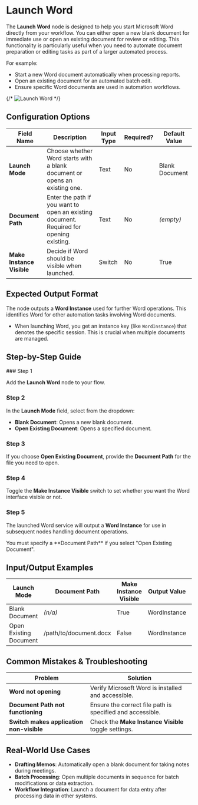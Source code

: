 
# Launch Word

The **Launch Word** node is designed to help you start Microsoft Word directly from your workflow. You can either open a new blank document for immediate use or open an existing document for review or editing. This functionality is particularly useful when you need to automate document preparation or editing tasks as part of a larger automated process.

For example:

- Start a new Word document automatically when processing reports.
- Open an existing document for an automated batch edit.
- Ensure specific Word documents are used in automation workflows.

{/* ![Launch Word](./launch-word.png) */}

## Configuration Options

| Field Name                | Description                                                                             | Input Type | Required? | Default Value  |
| ------------------------- | --------------------------------------------------------------------------------------- | ---------- | --------- | -------------- |
| **Launch Mode**           | Choose whether Word starts with a blank document or opens an existing one.              | Text       | No        | Blank Document |
| **Document Path**         | Enter the path if you want to open an existing document. Required for opening existing. | Text       | No        | _(empty)_      |
| **Make Instance Visible** | Decide if Word should be visible when launched.                                         | Switch     | No        | True           |

## Expected Output Format

The node outputs a **Word Instance** used for further Word operations. This identifies Word for other automation tasks involving Word documents.

- When launching Word, you get an instance key (like `WordInstance`) that denotes the specific session. This is crucial when multiple documents are managed.

## Step-by-Step Guide

<Steps>
### Step 1

Add the **Launch Word** node to your flow.

### Step 2

In the **Launch Mode** field, select from the dropdown:

- **Blank Document**: Opens a new blank document.
- **Open Existing Document**: Opens a specified document.

### Step 3

If you choose **Open Existing Document**, provide the **Document Path** for the file you need to open.

### Step 4

Toggle the **Make Instance Visible** switch to set whether you want the Word interface visible or not.

### Step 5

The launched Word service will output a **Word Instance** for use in subsequent nodes handling document operations.

</Steps>

<Callout type="info" title="Note">
  You must specify a **Document Path** if you select "Open Existing Document".
</Callout>

## Input/Output Examples

| Launch Mode            | Document Path          | Make Instance Visible | Output Value | Output Type   |
| ---------------------- | ---------------------- | --------------------- | ------------ | ------------- |
| Blank Document         | _(n/a)_                | True                  | WordInstance | Word Instance |
| Open Existing Document | /path/to/document.docx | False                 | WordInstance | Word Instance |

## Common Mistakes & Troubleshooting

| Problem                                  | Solution                                                  |
| ---------------------------------------- | --------------------------------------------------------- |
| **Word not opening**                     | Verify Microsoft Word is installed and accessible.        |
| **Document Path not functioning**        | Ensure the correct file path is specified and accessible. |
| **Switch makes application non-visible** | Check the **Make Instance Visible** toggle settings.      |

## Real-World Use Cases

- **Drafting Memos**: Automatically open a blank document for taking notes during meetings.
- **Batch Processing**: Open multiple documents in sequence for batch modifications or data extraction.
- **Workflow Integration**: Launch a document for data entry after processing data in other systems.
